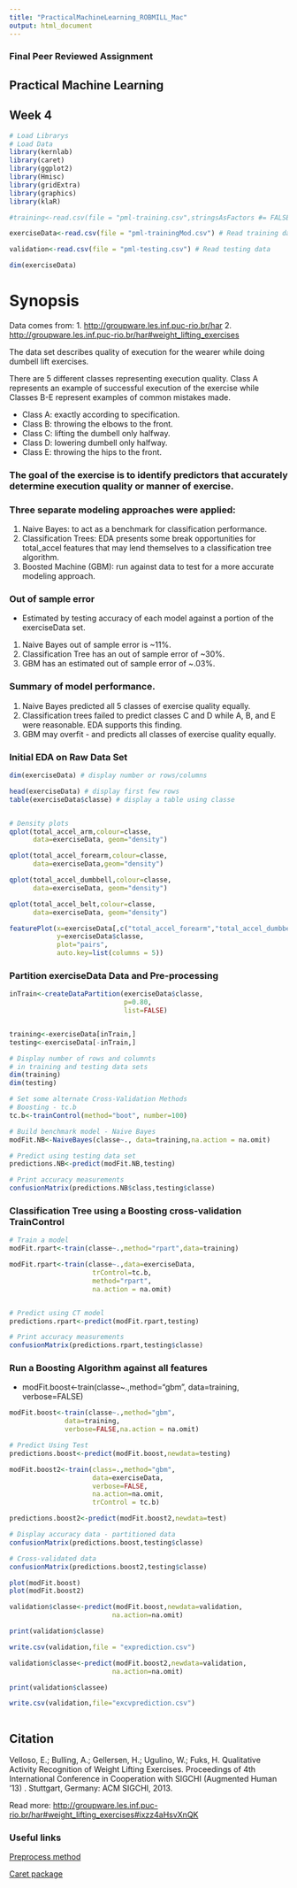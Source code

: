 ```yaml
---
title: "PracticalMachineLearning_ROBMILL_Mac"
output: html_document
---
```

### Final Peer Reviewed Assignment
## Practical Machine Learning
## Week 4

```r
# Load Librarys
# Load Data
library(kernlab)
library(caret)
library(ggplot2)
library(Hmisc)
library(gridExtra)
library(graphics)
library(klaR)

#training<-read.csv(file = "pml-training.csv",stringsAsFactors #= FALSE) # Read training data

exerciseData<-read.csv(file = "pml-trainingMod.csv") # Read training data

validation<-read.csv(file = "pml-testing.csv") # Read testing data

dim(exerciseData)
```
# Synopsis

Data comes from: 
1.  <http://groupware.les.inf.puc-rio.br/har>
2.  <http://groupware.les.inf.puc-rio.br/har#weight_lifting_exercises>

The data set describes quality of execution for the wearer while doing dumbell lift exercises.  

There are 5 different classes representing execution quality.  Class A represents an example of successful execution of the exercise while Classes B-E represent examples of common mistakes made.  

* Class A: exactly according to specification.
* Class B: throwing the elbows to the front.
* Class C: lifting the dumbell only halfway.
* Class D: lowering dumbell only halfway.
* Class E: throwing the hips to the front.

### The goal of the exercise is to identify predictors that accurately determine execution quality or manner of exercise.

### Three separate modeling approaches were applied:
1. Naive Bayes: to act as a benchmark for classification performance.
2. Classification Trees: EDA presents some break opportunities for total_accel features that may lend themselves to a classification tree algorithm.
3. Boosted Machine (GBM): run against data to test for a more accurate modeling approach.

### Out of sample error
* Estimated by testing accuracy of each model against a portion of the exerciseData set.
1. Naive Bayes out of sample error is ~11%.
2. Classification Tree has an out of sample error of ~30%.
3. GBM has an estimated out of sample error of ~.03%.

### Summary of model performance.
1. Naive Bayes predicted all 5 classes of exercise quality equally.
2. Classification trees failed to predict classes C and D while A, B, and E were reasonable.  EDA supports this finding.
3. GBM may overfit - and predicts all classes of exercise quality equally.  

### Initial EDA on Raw Data Set
```r

dim(exerciseData) # display number or rows/columns

head(exerciseData) # display first few rows
table(exerciseData$classe) # display a table using classe


# Density plots
qplot(total_accel_arm,colour=classe,
      data=exerciseData, geom="density")

qplot(total_accel_forearm,colour=classe,
      data=exerciseData,geom="density")

qplot(total_accel_dumbbell,colour=classe,
      data=exerciseData, geom="density")

qplot(total_accel_belt,colour=classe,
      data=exerciseData, geom="density")

featurePlot(x=exerciseData[,c("total_accel_forearm","total_accel_dumbbell","total_accel_belt","total_accel_arm")], 
            y=exerciseData$classe, 
            plot="pairs",
            auto.key=list(columns = 5))
```


### Partition exerciseData Data and Pre-processing
```r

inTrain<-createDataPartition(exerciseData$classe,
                             p=0.80,
                             list=FALSE)


training<-exerciseData[inTrain,]
testing<-exerciseData[-inTrain,]

# Display number of rows and columnts 
# in training and testing data sets
dim(training)
dim(testing)

# Set some alternate Cross-Validation Methods
# Boosting - tc.b
tc.b<-trainControl(method="boot", number=100)

```


```r


# Build benchmark model - Naive Bayes
modFit.NB<-NaiveBayes(classe~., data=training,na.action = na.omit)

# Predict using testing data set
predictions.NB<-predict(modFit.NB,testing)
```

```r
# Print accuracy measurements
confusionMatrix(predictions.NB$class,testing$classe)


```
### Classification Tree using a Boosting cross-validation TrainControl

```r

# Train a model 
modFit.rpart<-train(classe~.,method="rpart",data=training)

modFit.rpart<-train(classe~.,data=exerciseData,
                     trControl=tc.b,
                     method="rpart",
                     na.action = na.omit)



```

```r
# Predict using CT model
predictions.rpart<-predict(modFit.rpart,testing)

```

```r
# Print accuracy measurements
confusionMatrix(predictions.rpart,testing$classe)


```


### Run a Boosting Algorithm against all features
* modFit.boost<-train(classe~.,method="gbm",
              data=training,
              verbose=FALSE)
```r
modFit.boost<-train(classe~.,method="gbm",
              data=training,
              verbose=FALSE,na.action = na.omit)

# Predict Using Test 
predictions.boost<-predict(modFit.boost,newdata=testing)

modFit.boost2<-train(class=.,method="gbm",
                     data=exerciseData,
                     verbose=FALSE,
                     na.action=na.omit,
                     trControl = tc.b)

predictions.boost2<-predict(modFit.boost2,newdata=test)

```

```r
# Display accuracy data - partitioned data
confusionMatrix(predictions.boost,testing$classe)

# Cross-validated data
confusionMatrix(predictions.boost2,testing$classe)

```

```r
plot(modFit.boost)
plot(modFit.boost2)
```

```r
validation$classe<-predict(modFit.boost,newdata=validation,
                          na.action=na.omit)

print(validation$classe)

write.csv(validation,file = "exprediction.csv")

validation$classe<-predict(modFit.boost2,newdata=validation,
                          na.action=na.omit)

print(validation$classee)

write.csv(validation,file="excvprediction.csv")



```
## Citation
Velloso, E.; Bulling, A.; Gellersen, H.; Ugulino, W.; Fuks, H. Qualitative Activity Recognition of Weight Lifting Exercises. Proceedings of 4th International Conference in Cooperation with SIGCHI (Augmented Human '13) . Stuttgart, Germany: ACM SIGCHI, 2013.

Read more: <http://groupware.les.inf.puc-rio.br/har#weight_lifting_exercises#ixzz4aHsvXnQK>

### Useful links

[Preprocess method](https://www.rdocumentation.org/packages/caret/versions/6.0-73/topics/preProcess)

[Caret package](https://topepo.github.io/caret/model-training-and-tuning.html)